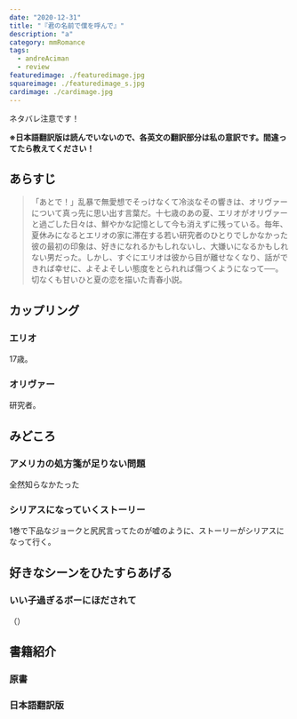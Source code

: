 ```yaml
---
date: "2020-12-31"
title: "『君の名前で僕を呼んで』"
description: "a"
category: mmRomance
tags:
  - andreAciman
  - review
featuredimage: ./featuredimage.jpg
squareimage: ./featuredimage_s.jpg
cardimage: ./cardimage.jpg
---
```



ネタバレ注意です！

**※日本語翻訳版は読んでいないので、各英文の翻訳部分は私の意訳です。間違ってたら教えてください！**

## あらすじ

<Blockquote srcName="君の名前で僕を呼んで" srcURL="https://amzn.to/36VhOU1">
「あとで！」乱暴で無愛想でそっけなくて冷淡なその響きは、オリヴァーについて真っ先に思い出す言葉だ。十七歳のあの夏、エリオがオリヴァーと過ごした日々は、鮮やかな記憶として今も消えずに残っている。毎年、夏休みになるとエリオの家に滞在する若い研究者のひとりでしかなかった彼の最初の印象は、好きになれるかもしれないし、大嫌いになるかもしれない男だった。しかし、すぐにエリオは彼から目が離せなくなり、話ができれば幸せに、よそよそしい態度をとられれば傷つくようになって──。切なくも甘いひと夏の恋を描いた青春小説。
</Blockquote>

## カップリング

<h3>エリオ</h3>

17歳。

<h3>オリヴァー</h3>

研究者。

## みどころ

### アメリカの処方箋が足りない問題

全然知らなかたった

### シリアスになっていくストーリー

1巻で下品なジョークと尻尻言ってたのが嘘のように、ストーリーがシリアスになって行く。

## 好きなシーンをひたすらあげる

### いい子過ぎるボーにほだされて

<Blockquote srcName="Call Me by Your Name" srcURL="https://amzn.to/2MbxESl" book>
</Blockquote>

<p className="translation">（）</p>

## 書籍紹介

### 原書

<Amazon
  asin="B004L62E08"
  title="Call Me by Your Name"
  linkId="254ed6bfeca910e9ce87dba2a645a812"
  author="André Aciman"
/>

### 日本語翻訳版

<Amazon
  asin="B07C6S6JTJ"
  title="君の名前で僕を呼んで"
  linkId="3daeef85912b7b87469e544147fa152a"
  author="アンドレ･アシマン"
/>
